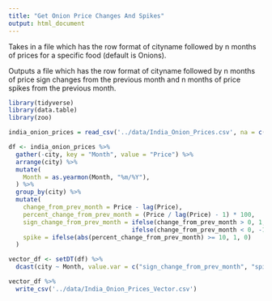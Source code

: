 ```yaml
---
title: "Get Onion Price Changes And Spikes"
output: html_document
---
```


Takes in a file which has the row format of cityname followed by n months of prices for a specific food (default is Onions). 

Outputs a file which has the row format of cityname followed by n months of price sign changes from the previous month and n months of price spikes from the previous month.

```r
library(tidyverse)
library(data.table)
library(zoo)
```

```r
india_onion_prices = read_csv('../data/India_Onion_Prices.csv', na = c("-1"))
```
```r
df <- india_onion_prices %>%
  gather(-city, key = "Month", value = "Price") %>%
  arrange(city) %>%
  mutate(
    Month = as.yearmon(Month, "%m/%Y"),
  ) %>%
  group_by(city) %>%
  mutate(
    change_from_prev_month = Price - lag(Price),
    percent_change_from_prev_month = (Price / lag(Price) - 1) * 100,
    sign_change_from_prev_month = ifelse(change_from_prev_month > 0, 1, 
                                  ifelse(change_from_prev_month < 0, -1, 0)),
    spike = ifelse(abs(percent_change_from_prev_month) >= 10, 1, 0)
  )
```

```r
vector_df <- setDT(df) %>%
  dcast(city ~ Month, value.var = c("sign_change_from_prev_month", "spike"))
```

```r
vector_df %>%
  write_csv('../data/India_Onion_Prices_Vector.csv')
```
